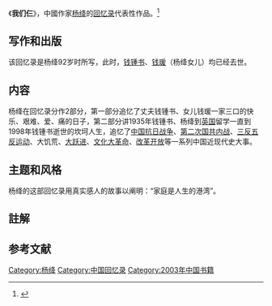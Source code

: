 {{Infobox book 
| 图像      = <!-- [[File:|200px]] -->
| 图像说明  = 
| 书名      = 《我们仨》
| 作者      = [[杨绛|杨绛]]
| 原名      = 
| 译者      = 
| 插图      = 
| 封面设计  = 
| 出版地    = 北京市
| 语言      = 简体中文
| 系列      = 
| 题材      = 
| 类型      = [[回忆录|回忆录]]
| 出版者    = 新华书店
| 出版日期  = 2003年7月1日
| 中文版    = 
| 媒介      = 印刷（平装书）
| 页数      = 
| 开本      = 
| isbn      = 978-7-108-04245-3
| oclc      = 
| 杜威十进制图书分类法= 
| 美国国会图书馆图书分类法= 
| 上一部作品= 
| 下一部作品= 
| 引用      = 
| 被引用    = 
}}

《'''我们仨'''》{{notetag|1={{標音|char=仨|注音=ㄙㄚ|拼音=sā}}}}，中國作家[[杨绛|杨绛]]的[[回忆录|回忆录]]代表性作品。<ref name="panda">{{cite book |author=杨绛 |title=《我们仨》|year=2003-07-01 |publisher=新华书店 |location=北京市 |pages= |isbn= 978-7-108-04245-3}}</ref>{{noteTag|1={{標音|s=绛|t=絳|拼音=Jiàng|注音=ㄐㄧㄤˋ|同音字=降}}}}

==写作和出版==
该回忆录是杨绛92岁时所写，此时，[[钱锺书|钱锺书]]、[[钱瑗|钱瑗]]（杨绛女儿）均已经去世。

==内容==
杨绛在回忆录分作2部分，第一部分追忆了丈夫钱锺书、女儿钱瑗一家三口的快乐、艰难、爱、痛的日子，第二部分讲1935年钱锺书、杨绛到[[英国|英国]]留学一直到1998年钱锺书逝世的坎坷人生，追忆了[[中国抗日战争|中国抗日战争]]、[[第二次国共内战|第二次国共内战]]、[[三反五反运动|三反五反运动]]、大饥荒、[[大跃进|大跃进]]、[[文化大革命|文化大革命]]、[[改革开放|改革开放]]等一系列中国近现代史大事。

==主题和风格==
杨绛的这部回忆录用真实感人的故事以阐明：“家庭是人生的港湾”。

==註解==
{{notefoot}}

==参考文献==
{{reflist}}

{{DEFAULTSORT:Wo我}}
[[Category:杨绛|Category:杨绛]]
[[Category:中国回忆录|Category:中国回忆录]]
[[Category:2003年中国书籍|Category:2003年中国书籍]]